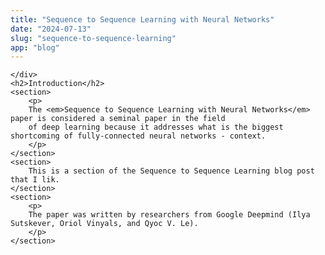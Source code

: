 ```yaml
---
title: "Sequence to Sequence Learning with Neural Networks"
date: "2024-07-13"
slug: "sequence-to-sequence-learning"
app: "blog"
---
```


<div>
    <div className="overview">
        
    </div>
    <h2>Introduction</h2>
    <section>
        <p>
        The <em>Sequence to Sequence Learning with Neural Networks</em> paper is considered a seminal paper in the field
        of deep learning because it addresses what is the biggest shortcoming of fully-connected neural networks - context.
        </p>
    </section>
    <section>
        This is a section of the Sequence to Sequence Learning blog post that I lik.
    </section>
    <section>
        <p>
        The paper was written by researchers from Google Deepmind (Ilya Sutskever, Oriol Vinyals, and Qyoc V. Le). 
        </p>
    </section>

</div>
